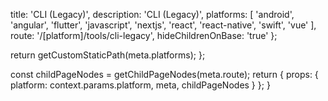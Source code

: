 
  title: 'CLI (Legacy)',
  description: 'CLI (Legacy)',
  platforms: [
    'android',
    'angular',
    'flutter',
    'javascript',
    'nextjs',
    'react',
    'react-native',
    'swift',
    'vue'
  ],
  route: '/[platform]/tools/cli-legacy',
  hideChildrenOnBase: 'true'
};

  return getCustomStaticPath(meta.platforms);
};

  const childPageNodes = getChildPageNodes(meta.route);
  return {
    props: {
      platform: context.params.platform,
      meta,
      childPageNodes
    }
  };
}

<Overview childPageNodes={props.childPageNodes} />
